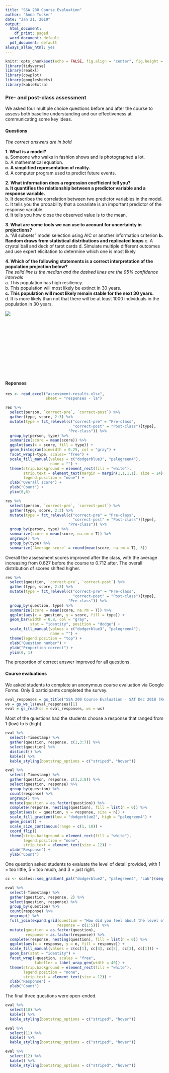 ```yaml
---
title: "SSA 200 Course Evaluation"
author: "Anna Tucker"
date: "Jan 21, 2019"
output:
  html_document:
    df_print: paged
  word_document: default
  pdf_document: default
always_allow_html: yes
---
```


```r
knitr::opts_chunk$set(echo = FALSE, fig.align = "center", fig.height = 3, fig.width = 4)
library(tidyverse)
library(readxl)
library(cowplot)
library(googlesheets)
library(kableExtra)
```
   
### Pre- and post-class assessment  
  
We asked four multiple choice questions before and after the course to assess both baseline understanding and our effectiveness at communicating some key ideas.  
  
#### Questions  
  
_The correct answers are in bold_  
   
__1.	What is a model?__  
a.	Someone who walks in fashion shows and is photographed a lot.  
b.	A mathematical equation.  
__c.	A simplified representation of reality.__  
d.	A computer program used to predict future events.  
  
__2.	What information does a regression coefficient tell you?__  
__a.	It quantifies the relationship between a predictor variable and a response variable.__  
b.	It describes the correlation between two predictor variables in the model.  
c.	It tells you the probability that a covariate is an important predictor of the response variable.  
d.	It tells you how close the observed value is to the mean.  
  
__3.	What are some tools we can use to account for uncertainty in projections?__  
a.	“All subsets” model selection using AIC or another information criterion
__b.	Random draws from statistical distributions and replicated loops__ 
c.	A crystal ball and deck of tarot cards
d.	Simulate multiple different outcomes and use expert elicitation to determine which one is most likely  
   
__4.	Which of the following statements is a correct interpretation of the population projection below?__  
_The solid line is the median and the dashed lines are the 95% confidence intervals_   
a.	This population has high resiliency.  
b.	This population will most likely be extinct in 30 years.  
__c.	This population will most likely remain stable for the next 30 years.__  
d.	It is more likely than not that there will be at least 1000 individuals in the population in 30 years.  
   
<div style = "width:300px; height: 200px">
![](img/pop-trend.png)
</div>
   

#### Reponses  
   
```r
res <- read_excel("assessment-results.xlsx", 
                  sheet = "responses - la")
```

```r
res %>% 
  select(person, `correct-pre`, `correct-post`) %>% 
  gather(type, score, 2:3) %>% 
  mutate(type = fct_relevel(c("correct-pre" = "Pre-class",
                              "correct-post" = "Post-class")[type],
                            "Pre-class")) %>% 
  group_by(person, type) %>%
  summarize(score = mean(score)) %>% 
  ggplot(aes(x = score, fill = type)) + 
  geom_histogram(binwidth = 0.25, col = "gray") +
  facet_wrap(~type, scales= "free") +
  scale_fill_manual(values = c("dodgerblue3", "palegreen4"),
                    name = "") +
  theme(strip.background = element_rect(fill = "white"),
        strip.text = element_text(margin = margin(1,1,1,1), size = 14),
        legend.position = "none") +
  xlab("Overall score") +
  ylab("Count") +
  ylim(0,6)
```
  
```r
res %>% 
  select(person, `correct-pre`, `correct-post`) %>% 
  gather(type, score, 2:3) %>% 
  mutate(type = fct_relevel(c("correct-pre" = "Pre-class",
                              "correct-post" = "Post-class")[type],
                            "Pre-class")) %>% 
  group_by(person, type) %>%
  summarize(score = mean(score, na.rm = T)) %>% 
  ungroup() %>% 
  group_by(type) %>% 
  summarize(`Average score` = round(mean(score, na.rm = T), 3))
```
  
Overall the assessment scores improved after the class, with the average increasing from 0.627 before the course to 0.712 after. The overall distribution of scores shifted higher.  
   
```r
res %>% 
  select(question, `correct-pre`, `correct-post`) %>% 
  gather(type, score, 2:3) %>% 
  mutate(type = fct_relevel(c("correct-pre" = "Pre-class",
                              "correct-post" = "Post-class")[type],
                            "Pre-class")) %>% 
  group_by(question, type) %>%
  summarize(score = mean(score, na.rm = T)) %>% 
  ggplot(aes(x = question, y = score, fill = type)) + 
  geom_bar(width = 0.8, col = "gray", 
           stat = "identity", position = "dodge") +
  scale_fill_manual(values = c("dodgerblue3", "palegreen4"),
                    name = "") +
  theme(legend.position = "top") +
  xlab("Question number") +
  ylab("Proportion correct") +
  ylim(0, 1)
```
  
The proportion of correct answer improved for all questions.
  
  
#### Course evaluations  
  
We asked students to complete an anonymous course evaluation via Google Forms. Only 6 participants completed the survey.   
  
```r
eval_responses = gs_title("SSA 200 Course Evaluation - SAT Dec 2018 (Responses)")
ws = gs_ws_ls(eval_responses)[1]
eval = gs_read(ss = eval_responses, ws = ws)
```
   
Most of the questions had the students choose a response that ranged from 1 (low) to 5 (high).  
  
```r
eval %>% 
  select(-Timestamp) %>% 
  gather(question, response, c(1,3:7)) %>% 
  select(question) %>% 
  distinct() %>% 
  kable() %>% 
  kable_styling(bootstrap_options = c("striped", "hover"))
```

   
```r
eval %>% 
  select(-Timestamp) %>% 
  gather(question, response, c(1,3:8)) %>% 
  select(question, response) %>% 
  group_by(question) %>% 
  count(response) %>% 
  ungroup() %>% 
  mutate(question = as.factor(question)) %>%
  complete(response, nesting(question), fill = list(n = 0)) %>% 
  ggplot(aes(x = question, y = response, size = n)) +
  scale_fill_gradient(low = "dodgerblue2", high = "palegreen4") +
  geom_point() +
  scale_size_continuous(range = c(1, 10)) +
  coord_flip()
  theme(strip.background = element_rect(fill = "white"),
        legend.position = "none",
        strip.text = element_text(size = 12)) +
  xlab("Response") +
  ylab("Count")
```

One question asked students to evaluate the level of detail provided, with 1 = too little, 5 = too much, and 3 = just right.  
  
```r

cc <- scales::seq_gradient_pal("dodgerblue2", "palegreen4", "Lab")(seq(0,1,length.out=5))

eval %>% 
  select(-Timestamp) %>% 
  gather(question, response, 2) %>% 
  select(question, response) %>% 
  group_by(question) %>% 
  count(response) %>% 
  ungroup() %>% 
  full_join(expand.grid(question = "How did you feel about the level of detail covered? (3 = just right)",
                       response = c(1:5))) %>% 
  mutate(question = as.factor(question),
         response = as.factor(response)) %>% 
  complete(response, nesting(question), fill = list(n = 0)) %>% 
  ggplot(aes(x = response, y = n, fill = response)) +
  scale_fill_manual(values = c(cc[1], cc[3], cc[5], cc[3], cc[1])) +
  geom_bar(stat = "identity") +
  facet_wrap(~question, scales = "free", 
             labeller = label_wrap_gen(width = 40)) +
  theme(strip.background = element_rect(fill = "white"),
        legend.position = "none",
        strip.text = element_text(size = 12)) +
  xlab("Response") +
  ylab("Count")
```
  
The final three questions were open-ended.  
  
```r
eval %>% 
  select(10) %>% 
  kable() %>% 
  kable_styling(bootstrap_options = c("striped", "hover"))
```

```r
eval %>% 
  select(11) %>% 
  kable() %>% 
  kable_styling(bootstrap_options = c("striped", "hover"))
```


```r
eval %>% 
  select(12) %>% 
  kable() %>% 
  kable_styling(bootstrap_options = c("striped", "hover"))
```
